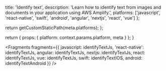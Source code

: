 
  title: 'Identify text',
  description:
    'Learn how to identify text from images and documents in your application using AWS Amplify.',
  platforms: ['javascript', 'react-native', 'swift', 'android', 'angular', 'nextjs', 'react', 'vue'] 
};

  return getCustomStaticPath(meta.platforms);
};

  return {
    props: {
      platform: context.params.platform,
      meta
    }
  };
}


<Fragments
  fragments={{
    javascript: identifyTextJs,
    'react-native': identifyTextJs,
    angular: identifyTextJs,
    nextjs: identifyTextJs,
    react: identifyTextJs,
    vue: identifyTextJs,
    swift: identifyTextIOS,
    android: identifyTextAndroid
  }}
/>
